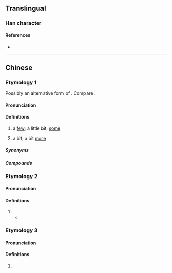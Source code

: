 {{character info}}
==Translingual==

===Han character===
{{Han char|rn=30|rad=口|as=08|sn=11|four=|canj=RHAI|ids=⿰口的}}

====References====
* {{Han ref|kx=0196.261|hdz=10642.091|uh=5572|ud=21874}}

----

==Chinese==

===Etymology 1===
{{zh-forms|alt=D-nonstandard,d-nonstandard,o的-nonstandard,的,尐,滴-Mainland China}}
{{zh-wp|yue}}
Possibly an alternative form of {{zh-l|*滴|a very small quantity}}. Compare {{cog|za|di}}.

====Pronunciation====
{{zh-pron
|m=dī
|c=di1,dit1
|ca=LL-Q9186-Justinrleung-啲.wav
|cat=cls
}}

====Definitions====
{{zh-hanzi}}

# {{lb|zh|Cantonese}} a [[few]]; a little bit; [[some]]
#: {{zh-x|好 靚 生果。買 啲 啦，小姐。|Very nice fruits. Buy '''a few''', miss.|C-GZ}}
#: {{zh-x|啲 西瓜 好 甜。|The watermelon is sweet.|C}}
#: {{zh-x|洗 埋 啲 衫 啦！|Finish washing the clothes!|C}}
#: {{zh-x|上海 啲 嘢食|Shanghainese food|C}}
# {{lb|zh|Cantonese|used after adjectives and certain verbs}} a bit; a bit [[more]]
#: {{zh-x|聽{ting1}日 要 早 啲 起身。|You need to get up earli'''er''' tomorrow.|C}}
#: {{zh-x|食 快 啲 啦！|Eat fast'''er'''!|C}}
#: {{zh-x|張 檯 要 搬 入 啲。|The table needs to be moved in '''a bit'''.|C}}

=====Synonyms=====
{{zh-dial|些}}

=====Compounds=====
{{zh-der|啲咁多|啲啲|借啲意|呢啲|嗰啲}}

===Etymology 2===
{{zh-forms}}

====Pronunciation====
{{zh-pron
|mn=tw:teh
|cat=part
}}

====Definitions====
{{zh-hanzi}} {{tlb|zh|Min Nan}}

# {{zh-alt-form|*咧|-ing}}
#* {{zh-x|門徒 看著[着] ^伊 佇 湖 的 頂面 啲{teh} 行，真 著驚，講：「^是 鬼！」^𪜶 驚-甲 大聲 喝{hoah} 出來。|And when the disciples saw him walk'''ing''' on the sea, they were troubled, saying, It is a spirit; and they cried out for fear.|TW|ref={{lang|zh|現代台語譯本}} (Today's Taiwanese Version), {{lang|zh|馬太福音}} (Matthew) 14:26}}

===Etymology 3===
{{zh-forms}}

====Pronunciation====
{{zh-pron
|c=di1
|cat=syllable
}}

====Definitions====
{{zh-hanzi}}

# {{zh-only|啲咑}}